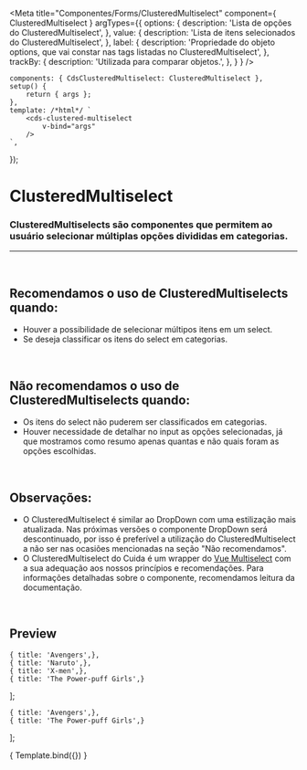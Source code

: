 
<Meta
	title="Componentes/Forms/ClusteredMultiselect"
	component={ ClusteredMultiselect }
	argTypes={{
		options: {
			description: 'Lista de opções do ClusteredMultiselect',
		},
		value: {
			description: 'Lista de itens selecionados do ClusteredMultiselect',
		},
		label: {
			description: 'Propriedade do objeto options, que vai constar nas tags listadas no ClusteredMultiselect',
		},
		trackBy: {
			description: 'Utilizada para comparar objetos.',
		},
	}
}
/>

	components: { CdsClusteredMultiselect: ClusteredMultiselect },
	setup() {
		return { args };
	},
	template: /*html*/ `
		<cds-clustered-multiselect
			v-bind="args" 
		/>
	`,
});

# ClusteredMultiselect

### ClusteredMultiselects são componentes que permitem ao usuário selecionar múltiplas opções divididas em categorias.
---
<br />

## Recomendamos o uso de ClusteredMultiselects quando:
- Houver a possibilidade de selecionar múltipos itens em um select.
- Se deseja classificar os itens do select em categorias.

<br />

## Não recomendamos o uso de ClusteredMultiselects quando:
- Os itens do select não puderem ser classificados em categorias.
- Houver necessidade de detalhar no input as opções selecionadas, já que mostramos como resumo apenas quantas e não quais foram as opções escolhidas.

<br />

## Observações:
- O ClusteredMultiselect é similar ao DropDown com uma estilização mais atualizada. Nas próximas versões o componente
DropDown será descontinuado, por isso é preferível a utilização do ClusteredMultiselect a não ser nas
ocasiões mencionadas na seção "Não recomendamos".
- O ClusteredMultiselect do Cuida é um wrapper do <a href="https://vue-multiselect.js.org/">Vue Multiselect</a>
com a sua adequação aos nossos princípios e recomendações. Para informações detalhadas sobre o componente, recomendamos
leitura da documentação.

<br />

## Preview

	{ title: 'Avengers',},
	{ title: 'Naruto',},
	{ title: 'X-men',},
	{ title: 'The Power-puff Girls',}
];

	{ title: 'Avengers',},
	{ title: 'The Power-puff Girls',}
];

<Canvas>
	<Story
		name="ClusteredMultiselect"
		args={{
			options,
			value,
			label: 'title',
			trackBy: 'title',
		}}
	>
		{ Template.bind({}) }
	</Story>
</Canvas>

<ArgsTable story="ClusteredMultiselect" />
